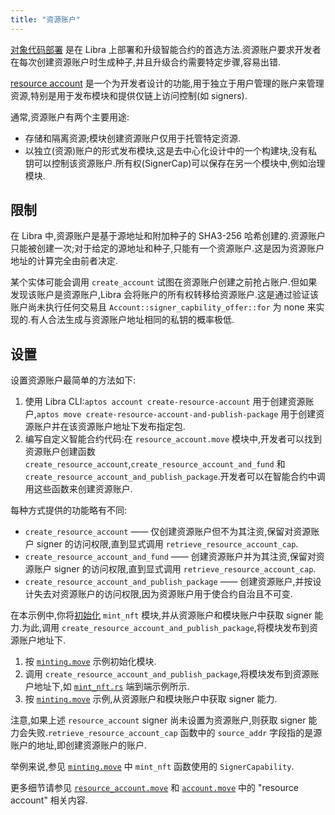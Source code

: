 ```yaml
---
title: "资源账户"
---
```


[对象代码部署](/zh/build/smart-contracts/deployment) 是在 Libra 上部署和升级智能合约的首选方法.资源账户要求开发者在每次创建资源账户时生成种子,并且升级合约需要特定步骤,容易出错.

[resource account](https://github.com/libra2org/libra2-core/blob/main/aptos-move/framework/aptos-framework/sources/resource_account.move) 是一个为开发者设计的功能,用于独立于用户管理的账户来管理资源,特别是用于发布模块和提供仅链上访问控制(如 signers).

通常,资源账户有两个主要用途:

- 存储和隔离资源;模块创建资源账户仅用于托管特定资源.
- 以独立(资源)账户的形式发布模块,这是去中心化设计中的一个构建块,没有私钥可以控制该资源账户.所有权(SignerCap)可以保存在另一个模块中,例如治理模块.

## 限制

在 Libra 中,资源账户是基于源地址和附加种子的 SHA3-256 哈希创建的.资源账户只能被创建一次;对于给定的源地址和种子,只能有一个资源账户.这是因为资源账户地址的计算完全由前者决定.

某个实体可能会调用 `create_account` 试图在资源账户创建之前抢占账户.但如果发现该账户是资源账户,Libra 会将账户的所有权转移给资源账户.这是通过验证该账户尚未执行任何交易且 `Account::signer_capbility_offer::for` 为 none 来实现的.有人合法生成与资源账户地址相同的私钥的概率极低.

## 设置

设置资源账户最简单的方法如下:

1. 使用 Libra CLI:`aptos account create-resource-account` 用于创建资源账户,`aptos move create-resource-account-and-publish-package` 用于创建资源账户并在该资源账户地址下发布指定包.
2. 编写自定义智能合约代码:在 `resource_account.move` 模块中,开发者可以找到资源账户创建函数 `create_resource_account`,`create_resource_account_and_fund` 和 `create_resource_account_and_publish_package`.开发者可以在智能合约中调用这些函数来创建资源账户.

每种方式提供的功能略有不同:

- `create_resource_account` —— 仅创建资源账户但不为其注资,保留对资源账户 signer 的访问权限,直到显式调用 `retrieve_resource_account_cap`.
- `create_resource_account_and_fund` —— 创建资源账户并为其注资,保留对资源账户 signer 的访问权限,直到显式调用 `retrieve_resource_account_cap`.
- `create_resource_account_and_publish_package` —— 创建资源账户,并按设计失去对资源账户的访问权限,因为资源账户用于使合约自治且不可变.

在本示例中,你将[初始化](https://github.com/libra2org/libra2-core/blob/2e9d8ee759fcd3f6e831034f05c1656b1c48efc4/aptos-move/move-examples/mint_nft/sources/minting.move#L73) `mint_nft` 模块,并从资源账户和模块账户中获取 signer 能力.为此,调用 `create_resource_account_and_publish_package`,将模块发布到资源账户地址下.

1. 按 [`minting.move`](https://github.com/libra2org/libra2-core/blob/2e9d8ee759fcd3f6e831034f05c1656b1c48efc4/aptos-move/move-examples/mint_nft/sources/minting.move#L73) 示例初始化模块.
2. 调用 `create_resource_account_and_publish_package`,将模块发布到资源账户地址下,如 [`mint_nft.rs`](https://github.com/libra2org/libra2-core/blob/main/aptos-move/e2e-move-tests/src/tests/mint_nft.rs#L62) 端到端示例所示.
3. 按 [`minting.move`](https://github.com/libra2org/libra2-core/blob/2e9d8ee759fcd3f6e831034f05c1656b1c48efc4/aptos-move/move-examples/mint_nft/sources/minting.move#L83) 示例,从资源账户和模块账户中获取 signer 能力.

注意,如果上述 `resource_account` signer 尚未设置为资源账户,则获取 signer 能力会失败.`retrieve_resource_account_cap` 函数中的 `source_addr` 字段指的是源账户的地址,即创建资源账户的账户.

举例来说,参见 [`minting.move`](https://github.com/libra2org/libra2-core/blob/2e9d8ee759fcd3f6e831034f05c1656b1c48efc4/aptos-move/move-examples/mint_nft/sources/minting.move#L143-L181) 中 `mint_nft` 函数使用的 `SignerCapability`.

更多细节请参见 [`resource_account.move`](https://github.com/libra2org/libra2-core/blob/main/aptos-move/framework/aptos-framework/sources/resource_account.move) 和 [`account.move`](https://github.com/libra2org/libra2-core/blob/main/aptos-move/framework/aptos-framework/sources/account/account.move) 中的 "resource account" 相关内容.
